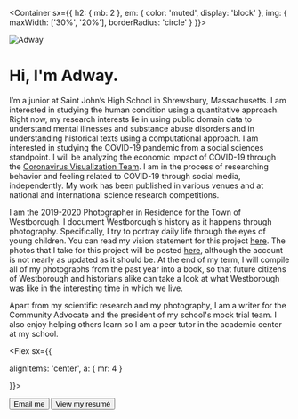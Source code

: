 
<Container
  sx={{
    h2: { mb: 2 },
    em: { color: 'muted', display: 'block' },
    img: {
        maxWidth: ['30%', '20%'],
        borderRadius: 'circle'
      }
  }}>

![Adway](/adway.jpg)

<div>

# Hi, I'm Adway.

I’m a junior at Saint John’s High School in Shrewsbury, Massachusetts. I am interested in studying the human condition using a quantitative approach. Right now, my research interests lie in using public domain data to understand mental illnesses and substance abuse disorders and in understanding historical texts using a computational approach. I am interested in studying the COVID-19 pandemic from a social sciences standpoint. I will be analyzing the economic impact of COVID-19 through the [Coronavirus Visualization Team](https://scholar.harvard.edu/cvt/about). I am in the process of researching behavior and feeling related to COVID-19 through social media, independently. My work has been published in various venues and at national and international science research competitions.

I am the 2019-2020 Photographer in Residence for the Town of Westborough. I document Westborough's history as it happens through photography. Specifically, I try to portray daily life through the eyes of young children. You can read my vision statement for this project [here](/vision.pdf). The photos that I take for this project will be posted [here](https://instagram.com/thewestborougharchive), although the account is not nearly as updated as it should be. At the end of my term, I will compile all of my photographs from the past year into a book, so that future citizens of Westborough and historians alike can take a look at what Westborough was like in the interesting time in which we live.

Apart from my scientific research and my photography, I am a writer for the Community Advocate and the president of my school's mock trial team. I also enjoy helping others learn so I am a peer tutor in the academic center at my school.

<Flex sx={{ 
  
  alignItems: 'center', 
  a: { mr: 4 } 
  
}}>

<Button as='a' variant='muted' href='mailto:adway@adway.io'>
  <Mail />
  Email me
</Button>

<Button as='a' variant='muted' href='/Resume.pdf'>
  <File />
  View my resumé
</Button>

</Flex>

</div>

</Container>
